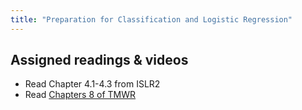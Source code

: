```yaml
---
title: "Preparation for Classification and Logistic Regression"
---
```


## Assigned readings & videos

- Read Chapter 4.1-4.3 from ISLR2
- Read [Chapters 8 of TMWR](https://www.tmwr.org/base-r)